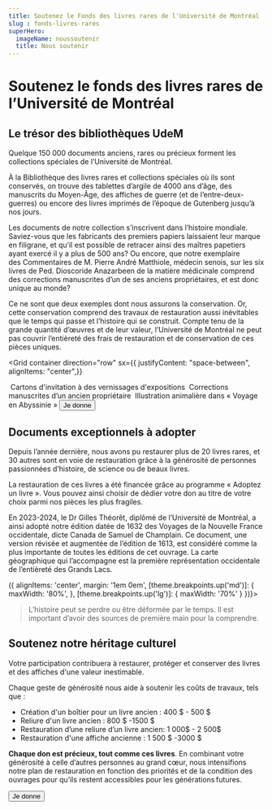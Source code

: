 ```yaml
---
title: Soutenez le Fonds des livres rares de l'Université de Montréal
slug : fonds-livres-rares
superHero:
  imageName: noussoutenir
  title: Nous soutenir
---
```


# Soutenez le fonds des livres rares de l’Université de Montréal

## Le trésor des bibliothèques UdeM

Quelque 150 000 documents anciens, rares ou précieux forment les collections spéciales de l’Université de Montréal.

À la Bibliothèque des livres rares et collections spéciales où ils sont conservés, on trouve des tablettes d’argile de 4000 ans d’âge, des manuscrits du Moyen-Âge, des affiches de guerre (et de l’entre-deux-guerres) ou encore des livres imprimés de l’époque de Gutenberg jusqu’à nos jours.

Les documents de notre collection s’inscrivent dans l’histoire mondiale. Saviez-vous que les fabricants des premiers papiers laissaient leur marque en filigrane, et qu’il est possible de retracer ainsi des maîtres papetiers ayant exercé il y a plus de 500 ans? Ou encore, que notre exemplaire des Commentaires de M. Pierre André Matthiole, médecin senois, sur les six livres de Ped. Dioscoride Anazarbeen de la matière médicinale comprend des corrections manuscrites d’un de ses anciens propriétaires, et est donc unique au monde?

Ce ne sont que deux exemples dont nous assurons la conservation. Or, cette conservation comprend des travaux de restauration aussi inévitables que le temps qui passe et l’histoire qui se construit. Compte tenu de la grande quantité d’œuvres et de leur valeur, l’Université de Montréal ne peut pas couvrir l’entièreté des frais de restauration et de conservation de ces pièces uniques.


<Grid
  container
  direction="row"
  sx={{
  justifyContent: "space-between",
  alignItems: "center",}}
> 
<Grid size={3}>
<img src={Cartons} style={{width: 'auto', height: '200px', borderRadius: '12px'}} alt="" />
Cartons d'invitation à des vernissages d'expositions
</Grid>
<Grid size={3}>
<img src={Corrections} style={{width: 'auto', height: '200px', borderRadius: '12px'}} alt="" />
Corrections manuscrites d’un ancien propriétaire
</Grid>
<Grid size={3}>
<img src={Illustration} style={{width: 'auto', height: '200px', borderRadius: '12px'}} alt="" />
Illustration animalière dans « Voyage en Abyssinie »
</Grid>
</Grid>
<Button primary href='https://secureca.reseau.umontreal.ca/s/1857/bp18/interior.aspx?sid=1857&gid=2&pgid=418&cid=1063&dids=587.618.1030.619.864&bledit=1&sort=1&appealcode=H24DA_GWA_BIBLIO24'>Je donne</Button>

## Documents exceptionnels à adopter

Depuis l’année dernière, nous avons pu restaurer plus de 20 livres rares, et 30 autres sont en voie de restauration grâce à la générosité de personnes passionnées d’histoire, de science ou de beaux livres.

La restauration de ces livres a été financée grâce au programme « Adoptez un livre ». Vous pouvez ainsi choisir de dédier votre don au titre de votre choix parmi nos pièces les plus fragiles.

En 2023-2024, le Dr Gilles Théorêt, diplômé de l’Université de Montréal, a ainsi adopté notre édition datée de 1632 des Voyages de la Nouvelle France occidentale, dicte Canada de Samuel de Champlain. Ce document, une version révisée et augmentée de l’édition de 1613, est considéré comme la plus importante de toutes les éditions de cet ouvrage. La carte géographique qui l’accompagne est la première représentation occidentale de l’entièreté des Grands Lacs.

<GridOffset offset={.5}>
  <Grid container
    columnSpacing="30px"
    sx={(theme) => ({
      alignItems: 'center',
      margin: '1em 0em',
      [theme.breakpoints.up('md')]: {
        maxWidth: '80%',
      },
      [theme.breakpoints.up('lg')]: {
        maxWidth: '70%'
      }
  })}>
    <Grid size="auto">
      <img src={Voyages} style={{width: 'auto', height: '200px', borderRadius: '12px'}} alt="" />
    </Grid>
    <Grid size='grow'>
      <Blockquote source="Dr Gilles Théorêt, diplômé de l’Université de Montréal et adoptant de l’ouvrage Les voyages de la Nouvelle France occidentale">
        L’histoire peut se perdre ou être déformée par le temps. Il est important d’avoir des sources de première main pour la comprendre.
      </Blockquote>
    </Grid>
  </Grid>
</GridOffset>

## Soutenez notre héritage culturel

Votre participation contribuera à restaurer, protéger et conserver des livres et des affiches d'une valeur inestimable.

Chaque geste de générosité nous aide à soutenir les coûts de travaux, tels que :
- Création d'un boîtier pour un livre ancien : 400 $ - 500 $
- Reliure d'un livre ancien : 800 $ -1500 $
- Restauration d’une reliure d’un livre ancien: 1 000$ - 2 500$
- Restauration d'une affiche ancienne : 1 500 $ -3000 $

**Chaque don est précieux, tout comme ces livres**. En combinant votre générosité à celle d’autres personnes au grand cœur, nous intensifions notre plan de restauration en fonction des priorités et de la condition des ouvrages pour qu’ils restent accessibles pour les générations futures.

<Button primary href='https://secureca.reseau.umontreal.ca/s/1857/bp18/interior.aspx?sid=1857&gid=2&pgid=418&cid=1063&dids=587.618.1030.619.864&bledit=1&sort=1&appealcode=H24DA_GWA_BIBLIO24'>Je donne</Button>